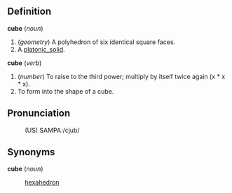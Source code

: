 ==Definition==

<b>cube</b> (<i>noun</i>)
# (<i>geometry</i>) A polyhedron of six identical square faces.
# A [[platonic_solid]].

<b>cube</b> (<i>verb</i>)
# (<i>number</i>) To raise to the third power; multiply by itself twice again (x * x * x).
# To form into the shape of a cube.

==Pronunciation==
:(US) SAMPA:/cjub/

==Synonyms==

<b>cube</b> (<i>noun</i>)
: [[hexahedron]]